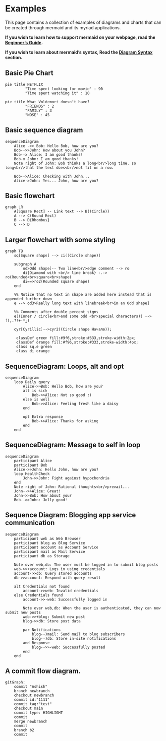 # Examples

This page contains a collection of examples of diagrams and charts that can be created through mermaid and its myriad applications.

**If you wish to learn how to support mermaid on your webpage, read the [Beginner's Guide](../config/usage.md?id=usage).**

**If you wish to learn about mermaid's syntax, Read the [Diagram Syntax](../syntax/flowchart.md?id=flowcharts-basic-syntax) section.**

## Basic Pie Chart

```mermaid
pie title NETFLIX
         "Time spent looking for movie" : 90
         "Time spent watching it" : 10
```

```mermaid
pie title What Voldemort doesn't have?
         "FRIENDS" : 2
         "FAMILY" : 3
         "NOSE" : 45
```

## Basic sequence diagram

```mermaid
sequenceDiagram
    Alice ->> Bob: Hello Bob, how are you?
    Bob-->>John: How about you John?
    Bob--x Alice: I am good thanks!
    Bob-x John: I am good thanks!
    Note right of John: Bob thinks a long<br/>long time, so long<br/>that the text does<br/>not fit on a row.

    Bob-->Alice: Checking with John...
    Alice->John: Yes... John, how are you?
```

## Basic flowchart

```mermaid
graph LR
    A[Square Rect] -- Link text --> B((Circle))
    A --> C(Round Rect)
    B --> D{Rhombus}
    C --> D
```

## Larger flowchart with some styling

```mermaid
graph TB
    sq[Square shape] --> ci((Circle shape))

    subgraph A
        od>Odd shape]-- Two line<br/>edge comment --> ro
        di{Diamond with <br/> line break} -.-> ro(Rounded<br>square<br>shape)
        di==>ro2(Rounded square shape)
    end

    %% Notice that no text in shape are added here instead that is appended further down
    e --> od3>Really long text with linebreak<br>in an Odd shape]

    %% Comments after double percent signs
    e((Inner / circle<br>and some odd <br>special characters)) --> f(,.?!+-*ز)

    cyr[Cyrillic]-->cyr2((Circle shape Начало));

     classDef green fill:#9f6,stroke:#333,stroke-width:2px;
     classDef orange fill:#f96,stroke:#333,stroke-width:4px;
     class sq,e green
     class di orange
```

## SequenceDiagram: Loops, alt and opt

```mermaid
sequenceDiagram
    loop Daily query
        Alice->>Bob: Hello Bob, how are you?
        alt is sick
            Bob->>Alice: Not so good :(
        else is well
            Bob->>Alice: Feeling fresh like a daisy
        end

        opt Extra response
            Bob->>Alice: Thanks for asking
        end
    end
```

## SequenceDiagram: Message to self in loop

```mermaid
sequenceDiagram
    participant Alice
    participant Bob
    Alice->>John: Hello John, how are you?
    loop HealthCheck
        John->>John: Fight against hypochondria
    end
    Note right of John: Rational thoughts<br/>prevail...
    John-->>Alice: Great!
    John->>Bob: How about you?
    Bob-->>John: Jolly good!
```

## Sequence Diagram: Blogging app service communication

```mermaid
sequenceDiagram
    participant web as Web Browser
    participant blog as Blog Service
    participant account as Account Service
    participant mail as Mail Service
    participant db as Storage

    Note over web,db: The user must be logged in to submit blog posts
    web->>+account: Logs in using credentials
    account->>db: Query stored accounts
    db->>account: Respond with query result

    alt Credentials not found
        account->>web: Invalid credentials
    else Credentials found
        account->>-web: Successfully logged in

        Note over web,db: When the user is authenticated, they can now submit new posts
        web->>+blog: Submit new post
        blog->>db: Store post data

        par Notifications
            blog--)mail: Send mail to blog subscribers
            blog--)db: Store in-site notifications
        and Response
            blog-->>-web: Successfully posted
        end
    end

```

## A commit flow diagram.

```mermaid
gitGraph:
    commit "Ashish"
    branch newbranch
    checkout newbranch
    commit id:"1111"
    commit tag:"test"
    checkout main
    commit type: HIGHLIGHT
    commit
    merge newbranch
    commit
    branch b2
    commit
```

<!--- cspell:ignore Ashish newbranch --->
